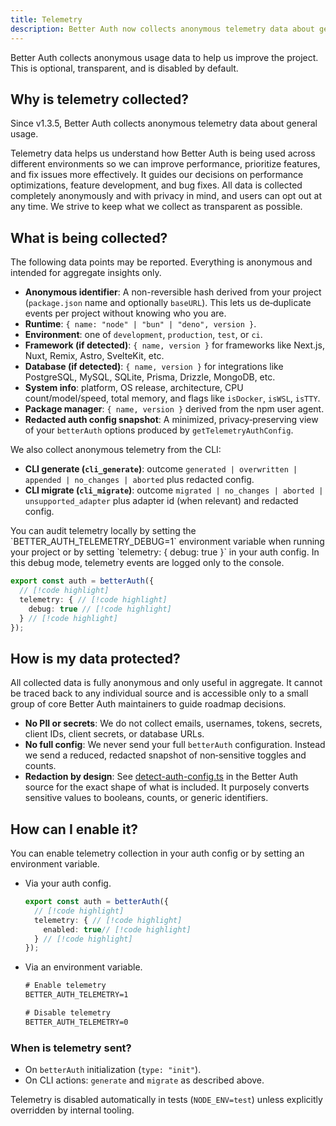```yaml
---
title: Telemetry
description: Better Auth now collects anonymous telemetry data about general usage.
---
```


Better Auth collects anonymous usage data to help us improve the project. This is optional, transparent, and is disabled by default.

## Why is telemetry collected?

Since v1.3.5, Better Auth collects anonymous telemetry data about general usage.

Telemetry data helps us understand how Better Auth is being used across different environments so we can improve performance, prioritize features, and fix issues more effectively. It guides our decisions on performance optimizations, feature development, and bug fixes. All data is collected completely anonymously and with privacy in mind, and users can opt out at any time. We strive to keep what we collect as transparent as possible.

## What is being collected?

The following data points may be reported. Everything is anonymous and intended for aggregate insights only.

- **Anonymous identifier**: A non-reversible hash derived from your project (`package.json` name and optionally `baseURL`). This lets us de‑duplicate events per project without knowing who you are.
- **Runtime**: `{ name: "node" | "bun" | "deno", version }`.
- **Environment**: one of `development`, `production`, `test`, or `ci`.
- **Framework (if detected)**: `{ name, version }` for frameworks like Next.js, Nuxt, Remix, Astro, SvelteKit, etc.
- **Database (if detected)**: `{ name, version }` for integrations like PostgreSQL, MySQL, SQLite, Prisma, Drizzle, MongoDB, etc.
- **System info**: platform, OS release, architecture, CPU count/model/speed, total memory, and flags like `isDocker`, `isWSL`, `isTTY`.
- **Package manager**: `{ name, version }` derived from the npm user agent.
- **Redacted auth config snapshot**: A minimized, privacy‑preserving view of your `betterAuth` options produced by `getTelemetryAuthConfig`.

We also collect anonymous telemetry from the CLI:

- **CLI generate (`cli_generate`)**: outcome `generated | overwritten | appended | no_changes | aborted` plus redacted config.
- **CLI migrate (`cli_migrate`)**: outcome `migrated | no_changes | aborted | unsupported_adapter` plus adapter id (when relevant) and redacted config.


<Callout type="info">
  You can audit telemetry locally by setting the `BETTER_AUTH_TELEMETRY_DEBUG=1` environment variable when running your project or by setting `telemetry: { debug: true }` in your auth config. In this debug mode, telemetry events are logged only to the console.

  ```ts title="auth.ts"
  export const auth = betterAuth({
    // [!code highlight]
    telemetry: { // [!code highlight]
      debug: true // [!code highlight]
    } // [!code highlight]
  });
  ```
</Callout>

## How is my data protected?

All collected data is fully anonymous and only useful in aggregate. It cannot be traced back to any individual source and is accessible only to a small group of core Better Auth maintainers to guide roadmap decisions.

- **No PII or secrets**: We do not collect emails, usernames, tokens, secrets, client IDs, client secrets, or database URLs.
- **No full config**: We never send your full `betterAuth` configuration. Instead we send a reduced, redacted snapshot of non‑sensitive toggles and counts.
- **Redaction by design**: See [detect-auth-config.ts](https://github.com/better-auth/better-auth/blob/main/packages/better-auth/src/telemetry/detectors/detect-auth-config.ts) in the Better Auth source for the exact shape of what is included. It purposely converts sensitive values to booleans, counts, or generic identifiers.

## How can I enable it?

You can enable telemetry collection in your auth config or by setting an environment variable.

- Via your auth config.

  ```ts title="auth.ts"
  export const auth = betterAuth({
    // [!code highlight]
    telemetry: { // [!code highlight]
      enabled: true// [!code highlight]
    } // [!code highlight]
  });
  ```

- Via an environment variable.

  ```txt title=".env"
  # Enable telemetry
  BETTER_AUTH_TELEMETRY=1

  # Disable telemetry
  BETTER_AUTH_TELEMETRY=0
  ```


### When is telemetry sent?

- On `betterAuth` initialization (`type: "init"`).
- On CLI actions: `generate` and `migrate` as described above.

Telemetry is disabled automatically in tests (`NODE_ENV=test`) unless explicitly overridden by internal tooling.
